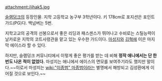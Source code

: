 attachment:/jihak5.jpg

[[슬램덩크]]의 등장인물. 지학 고등학교 농구부 3학년이다. 키 178cm로 포지션은 포인트가드(PG)다. 백넘버는 5번.

지학고교의 공격의 선봉으로서 좋은 리딩과 패스센스가 뛰어나고 수비로는 스틸능력이 날카로운 지학의 코트사령관을 맡고 있는 우수한 가드이다. [[마성지]]와 [[김혁]]에 이은 마지막 에이스라 할 수 있다. 

하지만, 슬램덩크 커뮤니티에서 이렇게 좋은 평가를 받는 데 비해 '''정작 애니에서는 단 한 번도 나온 적이 없었다.''' 마성지는 애니에서 에이스의 면모를 보여주기라도 했지만 말이다.~~이로서 마성지는 [[wiki:"이종범" 마종범]]이라는 별명에서 해방되고 김성환에게 이어질 것으로 보인다.~~
